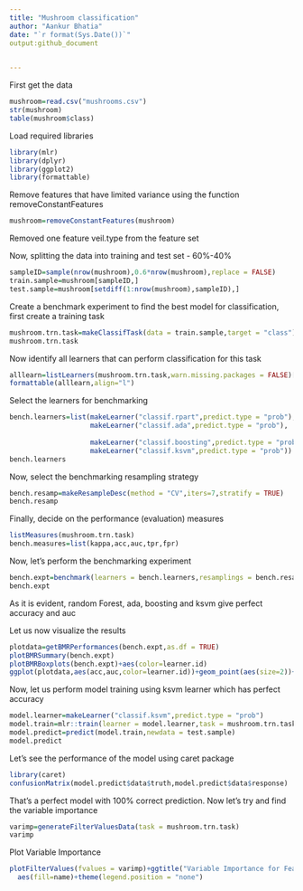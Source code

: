 ```yaml
---
title: "Mushroom classification"
author: "Aankur Bhatia"
date: "`r format(Sys.Date())`"
output:github_document
  

---
```


First get the data 

```r
mushroom=read.csv("mushrooms.csv")
str(mushroom)
table(mushroom$class)
```

Load required libraries

```r
library(mlr)
library(dplyr)
library(ggplot2)
library(formattable)
```

Remove features that have limited variance using the function removeConstantFeatures

```r
mushroom=removeConstantFeatures(mushroom)
```

Removed one feature veil.type from the feature set

Now, splitting the data into training and test set - 60%-40%

```r
sampleID=sample(nrow(mushroom),0.6*nrow(mushroom),replace = FALSE)
train.sample=mushroom[sampleID,]
test.sample=mushroom[setdiff(1:nrow(mushroom),sampleID),]
```

Create a benchmark experiment to find the best model for classification, first create a training task

```r
mushroom.trn.task=makeClassifTask(data = train.sample,target = "class")
mushroom.trn.task
```

Now identify all learners that can perform classification for this task

```r
alllearn=listLearners(mushroom.trn.task,warn.missing.packages = FALSE)[c("class","package")]
formattable(alllearn,align="l")
```

Select the learners for benchmarking

```r
bench.learners=list(makeLearner("classif.rpart",predict.type = "prob"),makeLearner("classif.randomForest",predict.type = "prob"),makeLearner("classif.gbm",predict.type = "prob"),
                    makeLearner("classif.ada",predict.type = "prob"),
                  
                    makeLearner("classif.boosting",predict.type = "prob"),
                    makeLearner("classif.ksvm",predict.type = "prob"))
bench.learners
```

Now, select the benchmarking resampling strategy

```r
bench.resamp=makeResampleDesc(method = "CV",iters=7,stratify = TRUE)
bench.resamp
```

Finally, decide on the performance (evaluation) measures

```r
listMeasures(mushroom.trn.task)
bench.measures=list(kappa,acc,auc,tpr,fpr)
```

Now, let's perform the benchmarking experiment

```r
bench.expt=benchmark(learners = bench.learners,resamplings = bench.resamp,tasks = mushroom.trn.task,measures = bench.measures)
bench.expt
```

As it is evident, random Forest, ada, boosting and ksvm give perfect accuracy and auc

Let us now visualize the results

```r
plotdata=getBMRPerformances(bench.expt,as.df = TRUE)
plotBMRSummary(bench.expt)
plotBMRBoxplots(bench.expt)+aes(color=learner.id)
ggplot(plotdata,aes(acc,auc,color=learner.id))+geom_point(aes(size=2))+facet_wrap(~learner.id)+theme(legend.position = "none")
```

Now, let us perform model training using ksvm learner which has perfect accuracy

```r
model.learner=makeLearner("classif.ksvm",predict.type = "prob")
model.train=mlr::train(learner = model.learner,task = mushroom.trn.task)
model.predict=predict(model.train,newdata = test.sample)
model.predict
```

Let's see the performance of the model using caret package

```r
library(caret)
confusionMatrix(model.predict$data$truth,model.predict$data$response)
```

That's a perfect model with 100% correct prediction. Now let's try and find the variable importance

```r
varimp=generateFilterValuesData(task = mushroom.trn.task)
varimp
```

Plot Variable Importance

```r
plotFilterValues(fvalues = varimp)+ggtitle("Variable Importance for Feature Selection:Mushroom Classification")+
  aes(fill=name)+theme(legend.position = "none")
```



